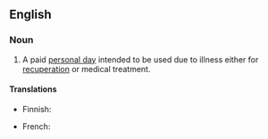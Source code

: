 ==English==

===Noun===
{{en-noun}}

# A paid [[personal day]] intended to be used due to illness either for [[recuperation]] or medical treatment.

====Translations====
{{trans-top|day off due to sickness}}
* Finnish: {{t|fi|sairaspäivä}}
{{trans-mid}}
* French: {{t+|fr|arrêt maladie|m}}
{{trans-bottom}}